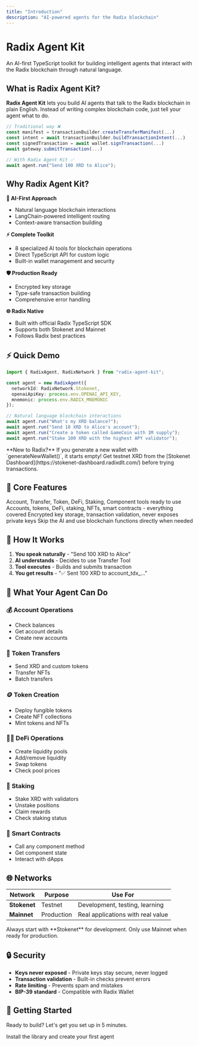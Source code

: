 ```yaml
---
title: "Introduction"
description: "AI-powered agents for the Radix blockchain"
---
```


# Radix Agent Kit

An AI-first TypeScript toolkit for building intelligent agents that interact with the Radix blockchain through natural language.

## What is Radix Agent Kit?

**Radix Agent Kit** lets you build AI agents that talk to the Radix blockchain in plain English. Instead of writing complex blockchain code, just tell your agent what to do.

```typescript
// Traditional way ❌
const manifest = transactionBuilder.createTransferManifest(...)
const intent = await transactionBuilder.buildTransactionIntent(...)
const signedTransaction = await wallet.signTransaction(...)
await gateway.submitTransaction(...)

// With Radix Agent Kit ✅
await agent.run("Send 100 XRD to Alice");
```

## Why Radix Agent Kit?

**🤖 AI-First Approach**
- Natural language blockchain interactions
- LangChain-powered intelligent routing
- Context-aware transaction building

**⚡ Complete Toolkit**
- 8 specialized AI tools for blockchain operations
- Direct TypeScript API for custom logic
- Built-in wallet management and security

**🛡️ Production Ready**
- Encrypted key storage
- Type-safe transaction building
- Comprehensive error handling

**🌐 Radix Native**
- Built with official Radix TypeScript SDK
- Supports both Stokenet and Mainnet
- Follows Radix best practices

## ⚡ Quick Demo

```typescript
import { RadixAgent, RadixNetwork } from "radix-agent-kit";

const agent = new RadixAgent({
  networkId: RadixNetwork.Stokenet,
  openaiApiKey: process.env.OPENAI_API_KEY,
  mnemonic: process.env.RADIX_MNEMONIC
});

// Natural language blockchain interactions
await agent.run("What's my XRD balance?");
await agent.run("Send 10 XRD to Alice's account");
await agent.run("Create a token called GameCoin with 1M supply");
await agent.run("Stake 100 XRD with the highest APY validator");
```

<Info>
**New to Radix?** If you generate a new wallet with `generateNewWallet()`, it starts empty! Get testnet XRD from the [Stokenet Dashboard](https://stokenet-dashboard.radixdlt.com/) before trying transactions.
</Info>

## 🎯 Core Features

<CardGroup cols={2}>
  <Card title="8 AI Tools" icon="robot">
    Account, Transfer, Token, DeFi, Staking, Component tools ready to use
  </Card>
  <Card title="Full Radix Support" icon="link">
    Accounts, tokens, DeFi, staking, NFTs, smart contracts - everything covered
  </Card>
  <Card title="Secure by Default" icon="shield-check">
    Encrypted key storage, transaction validation, never exposes private keys
  </Card>
  <Card title="Direct API Access" icon="code">
    Skip the AI and use blockchain functions directly when needed
  </Card>
</CardGroup>

## 🤖 How It Works

1. **You speak naturally** - "Send 100 XRD to Alice"
2. **AI understands** - Decides to use Transfer Tool
3. **Tool executes** - Builds and submits transaction
4. **You get results** - "✅ Sent 100 XRD to account_tdx_..."

## 🧰 What Your Agent Can Do

### 💰 **Account Operations**
- Check balances
- Get account details
- Create new accounts

### 💸 **Token Transfers**
- Send XRD and custom tokens
- Transfer NFTs
- Batch transfers

### 🪙 **Token Creation**
- Deploy fungible tokens
- Create NFT collections
- Mint tokens and NFTs

### 🏊‍♂️ **DeFi Operations**
- Create liquidity pools
- Add/remove liquidity
- Swap tokens
- Check pool prices

### 🥩 **Staking**
- Stake XRD with validators
- Unstake positions
- Claim rewards
- Check staking status

### 🔧 **Smart Contracts**
- Call any component method
- Get component state
- Interact with dApps

## 🌐 Networks

| Network | Purpose | Use For |
|---------|---------|---------|
| **Stokenet** | Testnet | Development, testing, learning |
| **Mainnet** | Production | Real applications with real value |

<Warning>
Always start with **Stokenet** for development. Only use Mainnet when ready for production.
</Warning>

## 🔒 Security

- **Keys never exposed** - Private keys stay secure, never logged
- **Transaction validation** - Built-in checks prevent errors
- **Rate limiting** - Prevents spam and mistakes
- **BIP-39 standard** - Compatible with Radix Wallet

## 🚀 Getting Started

Ready to build? Let's get you set up in 5 minutes.

<Card title="Quick Start Guide" icon="play" href="/quickstart">
  Install the library and create your first agent
</Card>
